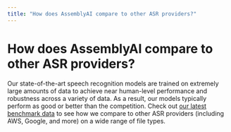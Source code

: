 ```yaml
---
title: "How does AssemblyAI compare to other ASR providers?"
---
```


# How does AssemblyAI compare to other ASR providers?

Our state-of-the-art speech recognition models are trained on extremely large amounts of data to achieve near human-level performance and robustness across a variety of data. As a result, our models typically perform as good or better than the competition. Check out [our latest benchmark data](https://www.assemblyai.com/benchmarks) to see how we compare to other ASR providers (including AWS, Google, and more) on a wide range of file types.